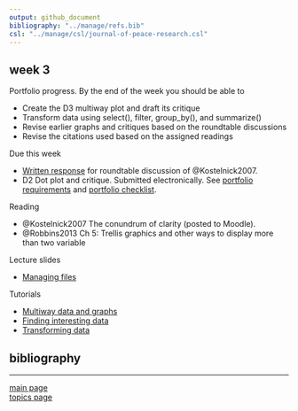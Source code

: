 ```yaml
---
output: github_document
bibliography: "../manage/refs.bib" 
csl: "../manage/csl/journal-of-peace-research.csl"
---
```



## week 3

Portfolio progress. By the end of the week you should be able to

- Create the D3 multiway plot and draft its critique 
- Transform data using select(), filter, group_by(), and summarize() 
- Revise earlier graphs and critiques based on the roundtable discussions 
- Revise the citations used based on the assigned readings 


Due this week

- [Written response](read-01_reading-response-form.pdf) for roundtable discussion of @Kostelnick2007. 
- D2 Dot plot and critique. Submitted electronically. See [portfolio requirements](folio-01_portfolio-requirements.md) and [portfolio checklist](folio-02_portfolio-checklist.pdf). 


Reading 

- @Kostelnick2007 The conundrum of clarity (posted to Moodle). 
- @Robbins2013 Ch 5: Trellis graphics and other ways to display more than two variable



Lecture slides

- [Managing files](../slides/Le12-file-management-basics.pdf)



Tutorials

- [Multiway data and graphs](tut-1101_multiways.md) 
- [Finding interesting data](tut-1202_data-links.md) 
- [Transforming data](tut-1201_data-transformation.md) 




## bibliography 

<div id="refs"></div>
  
---

[main page](../README.md)<br>
[topics page](../README-by-topic.md)
